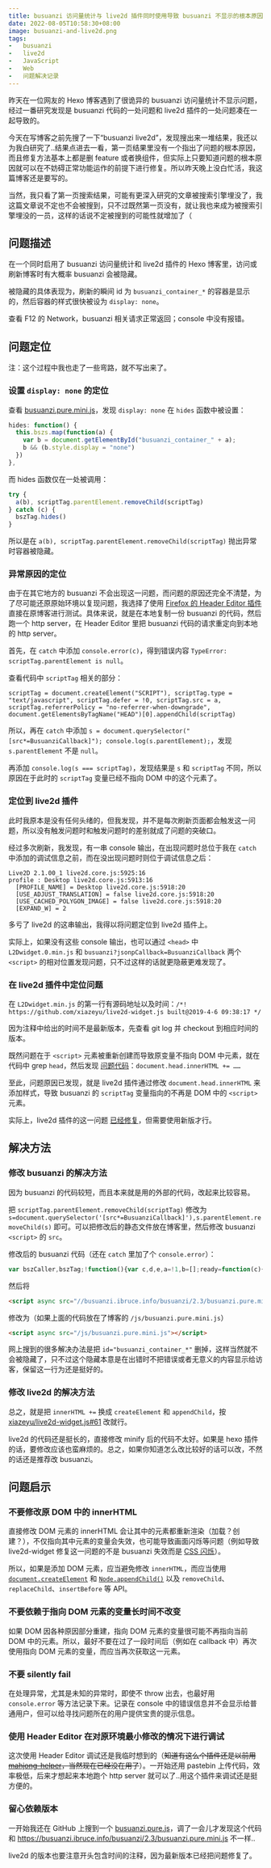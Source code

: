 ```yaml
---
title: busuanzi 访问量统计与 live2d 插件同时使用导致 busuanzi 不显示的根本原因以及解决方法
date: 2022-08-05T10:58:30+08:00
image: busuanzi-and-live2d.png
tags:
-   busuanzi
-   live2d
-   JavaScript
-   Web
-   问题解决记录
---
```


昨天在一位网友的 Hexo 博客遇到了很诡异的 busuanzi 访问量统计不显示问题，经过一番研究发现是 busuanzi 代码的一处问题和 live2d 插件的一处问题凑在一起导致的。

今天在写博客之前先搜了一下“busuanzi live2d”，发现搜出来一堆结果，我还以为我白研究了..结果点进去一看，第一页结果里没有一个指出了问题的根本原因，而且修复方法基本上都是删 feature 或者换组件，但实际上只要知道问题的根本原因就可以在不妨碍正常功能运作的前提下进行修复。所以昨天晚上没白忙活，我这篇博客还是要写的。

<Excerpt />

当然，我只看了第一页搜索结果，可能有更深入研究的文章被搜索引擎埋没了，我这篇文章说不定也不会被搜到，只不过既然第一页没有，就让我也来成为被搜索引擎埋没的一员，这样的话说不定被搜到的可能性就增加了（

## 问题描述

在一个同时启用了 busuanzi 访问量统计和 live2d 插件的 Hexo 博客里，访问或刷新博客时有大概率 busuanzi 会被隐藏。

被隐藏的具体表现为，刷新的瞬间 id 为 `busuanzi_container_*` 的容器是显示的，然后容器的样式很快被设为 `display: none`。

查看 F12 的 Network，busuanzi 相关请求正常返回；console 中没有报错。

## 问题定位

注：这个过程中我也走了一些弯路，就不写出来了。

### 设置 `display: none` 的定位

查看 [busuanzi.pure.mini.js](https://busuanzi.ibruce.info/busuanzi/2.3/busuanzi.pure.mini.js)，发现 `display: none` 在 `hides` 函数中被设置：

```javascript
hides: function() {
  this.bszs.map(function(a) {
    var b = document.getElementById("busuanzi_container_" + a);
    b && (b.style.display = "none")
  })
},
```

而 hides 函数仅在一处被调用：

```javascript
try {
  a(b), scriptTag.parentElement.removeChild(scriptTag)
} catch (c) {
  bszTag.hides()
}
```

所以是在 `a(b), scriptTag.parentElement.removeChild(scriptTag)` 抛出异常时容器被隐藏。

### 异常原因的定位

由于在其它地方的 busuanzi 不会出现这一问题，而问题的原因还完全不清楚，为了尽可能还原原始环境以复现问题，我选择了使用 [Firefox 的 Header Editor 插件](https://addons.mozilla.org/zh-CN/firefox/addon/header-editor/) 直接在原博客进行测试。具体来说，就是在本地复制一份 busuanzi 的代码，然后跑一个 http server，在 Header Editor 里把 busuanzi 代码的请求重定向到本地的 http server。

首先，在 `catch` 中添加 `console.error(c)`，得到错误内容 `TypeError: scriptTag.parentElement is null`。

查看代码中 `scriptTag` 相关的部分：

```
scriptTag = document.createElement("SCRIPT"), scriptTag.type = "text/javascript", scriptTag.defer = !0, scriptTag.src = a, scriptTag.referrerPolicy = "no-referrer-when-downgrade", document.getElementsByTagName("HEAD")[0].appendChild(scriptTag)
```

所以，再在 `catch` 中添加 `s = document.querySelector("[src*=BusuanziCallback]"); console.log(s.parentElement);`，发现 `s.parentElement` 不是 `null`。

再添加 `console.log(s === scriptTag)`，发现结果是 `s` 和 `scriptTag` 不同，所以原因在于此时的 `scriptTag` 变量已经不指向 DOM 中的这个元素了。

### 定位到 live2d 插件

此时我原本是没有任何头绪的，但我发现，并不是每次刷新页面都会触发这一问题，所以没有触发问题时和触发问题时的差别就成了问题的突破口。

经过多次刷新，我发现，有一串 console 输出，在出现问题时总位于我在 `catch` 中添加的调试信息之前，而在没出现问题时则位于调试信息之后：

```
Live2D 2.1.00_1 live2d.core.js:5925:16
profile : Desktop live2d.core.js:5913:16
  [PROFILE_NAME] = Desktop live2d.core.js:5918:20
  [USE_ADJUST_TRANSLATION] = false live2d.core.js:5918:20
  [USE_CACHED_POLYGON_IMAGE] = false live2d.core.js:5918:20
  [EXPAND_W] = 2
```

多亏了 live2d 的这串输出，我得以将问题定位到 live2d 插件上。

实际上，如果没有这些 console 输出，也可以通过 `<head>` 中 `L2Dwidget.0.min.js` 和 `busuanzi?jsonpCallback=BusuanziCallback` 两个 `<script>` 的相对位置发现问题，只不过这样的话就更隐蔽更难发现了。

### 在 live2d 插件中定位问题

在 `L2Dwidget.min.js` 的第一行有源码地址以及时间：`/*! https://github.com/xiazeyu/live2d-widget.js built@2019-4-6 09:38:17 */`

因为注释中给出的时间不是最新版本，先查看 git log 并 checkout 到相应时间的版本。

既然问题在于 `<script>` 元素被重新创建而导致原变量不指向 DOM 中元素，就在代码中 grep `head`，然后发现 [问题代码](https://github.com/xiazeyu/live2d-widget.js/blob/fa8f2d831a1a9e96cd85bd1ef593a3336aeac720/src/dialog/index.js#L4-L38)：`document.head.innerHTML += ……`

至此，问题原因已发现，就是 live2d 插件通过修改 `document.head.innerHTML` 来添加样式，导致 busuanzi 的 `scriptTag` 变量指向的不再是 DOM 中的 `<script>` 元素。

实际上，live2d 插件的这一问题 [已经修复](https://github.com/xiazeyu/live2d-widget.js/pull/61)，但需要使用新版才行。

## 解决方法

### 修改 busuanzi 的解决方法

因为 busuanzi 的代码较短，而且本来就是用的外部的代码，改起来比较容易。

把 `scriptTag.parentElement.removeChild(scriptTag)` 修改为 `s=document.querySelector('[src*=BusuanziCallback]'),s.parentElement.removeChild(s)` 即可。可以把修改后的静态文件放在博客里，然后修改 busuanzi `<script>` 的 `src`。

<Card title="相关代码" fold>

修改后的 busuanzi 代码（还在 `catch` 里加了个 `console.error`）：

```javascript
var bszCaller,bszTag;!function(){var c,d,e,a=!1,b=[];ready=function(c){return a||"interactive"===document.readyState||"complete"===document.readyState?c.call(document):b.push(function(){return c.call(this)}),this},d=function(){for(var a=0,c=b.length;c>a;a++)b[a].apply(document);b=[]},e=function(){a||(a=!0,d.call(window),document.removeEventListener?document.removeEventListener("DOMContentLoaded",e,!1):document.attachEvent&&(document.detachEvent("onreadystatechange",e),window==window.top&&(clearInterval(c),c=null)))},document.addEventListener?document.addEventListener("DOMContentLoaded",e,!1):document.attachEvent&&(document.attachEvent("onreadystatechange",function(){/loaded|complete/.test(document.readyState)&&e()}),window==window.top&&(c=setInterval(function(){try{a||document.documentElement.doScroll("left")}catch(b){return}e()},5)))}(),bszCaller={fetch:function(a,b){var c="BusuanziCallback_"+Math.floor(1099511627776*Math.random());window[c]=this.evalCall(b),a=a.replace("=BusuanziCallback","="+c),scriptTag=document.createElement("SCRIPT"),scriptTag.type="text/javascript",scriptTag.defer=!0,scriptTag.src=a,scriptTag.referrerPolicy="no-referrer-when-downgrade",document.getElementsByTagName("HEAD")[0].appendChild(scriptTag)},evalCall:function(a){return function(b){ready(function(){try{a(b),s=document.querySelector('[src*=BusuanziCallback]'),s.parentElement.removeChild(s)}catch(c){console.error(c),bszTag.hides()}})}}},bszCaller.fetch("//busuanzi.ibruce.info/busuanzi?jsonpCallback=BusuanziCallback",function(a){bszTag.texts(a),bszTag.shows()}),bszTag={bszs:["site_pv","page_pv","site_uv"],texts:function(a){this.bszs.map(function(b){var c=document.getElementById("busuanzi_value_"+b);c&&(c.innerHTML=a[b])})},hides:function(){this.bszs.map(function(a){var b=document.getElementById("busuanzi_container_"+a);b&&(b.style.display="none")})},shows:function(){this.bszs.map(function(a){var b=document.getElementById("busuanzi_container_"+a);b&&(b.style.display="inline")})}};
```

然后将

```html
<script async src="//busuanzi.ibruce.info/busuanzi/2.3/busuanzi.pure.mini.js"></script>
```

修改为（如果上面的代码放在了博客的 `/js/busuanzi.pure.mini.js`）

```html
<script async src="/js/busuanzi.pure.mini.js"></script>
```

</Card>

网上搜到的很多解决办法是把 `id="busuanzi_container_*"` 删掉，这样当然就不会被隐藏了，只不过这个隐藏本意是在出错时不把错误或者无意义的内容显示给访客，保留这一行为还是挺好的。

### 修改 live2d 的解决方法

总之，就是把 `innerHTML +=` 换成 `createElement` 和 `appendChild`，按 [xiazeyu/live2d-widget.js#61](https://github.com/xiazeyu/live2d-widget.js/pull/61/files#diff-61426849230d9976d234f7c4ca195c623d9bb05a91d76b7ae51501e394f81860L10-R43) 改就行。

live2d 的代码还是挺长的，直接修改 minify 后的代码不太好。如果是 hexo 插件的话，要修改应该也蛮麻烦的。总之，如果你知道怎么改比较好的话可以改，不然的话还是推荐改 busuanzi。

## 问题启示

### 不要修改原 DOM 中的 innerHTML

直接修改 DOM 元素的 innerHTML 会让其中的元素都重新渲染（加载？创建？），不仅指向其中元素的变量会失效，也可能导致画面闪烁等问题（例如导致 live2d-widget 修复这一问题的不是 busuanzi 失效而是 [CSS 闪烁](https://github.com/EYHN/hexo-helper-live2d/issues/149)）。

所以，如果是添加 DOM 元素，应当避免修改 `innerHTML`，而应当使用 [`document.createElement`](https://developer.mozilla.org/en-US/docs/Web/API/Document/createElement) 和 [`Node.appendChild()`](https://developer.mozilla.org/en-US/docs/Web/API/Node/appendChild) 以及 `removeChild`、`replaceChild`、`insertBefore` 等 API。

### 不要依赖于指向 DOM 元素的变量长时间不改变

如果 DOM 因各种原因部分重建，指向 DOM 元素的变量很可能不再指向当前 DOM 中的元素。所以，最好不要在过了一段时间后（例如在 callback 中）再次使用指向 DOM 元素的变量，而应当再次获取这一元素。

### 不要 silently fail

在处理异常，尤其是未知的异常时，即使不 throw 出去，也最好用 `console.error` 等方法记录下来。记录在 console 中的错误信息并不会显示给普通用户，但可以给寻找问题所在的用户提供宝贵的提示信息。

### 使用 Header Editor 在对原环境最小修改的情况下进行调试

这次使用 Header Editor 调试还是我临时想到的（~~知道有这么个插件还是以前用 [mahjong-helper](https://github.com/EndlessCheng/mahjong-helper)，当然现在已经没在用了~~）。一开始还用 pastebin 上传代码，效率极低，后来才想起来本地跑个 http server 就可以了..用这个插件来调试还是挺方便的。

### 留心依赖版本

一开始我还在 GitHub 上搜到一个 [busuanzi.pure.js](https://github.com/JoeyBling/busuanzi.pure.js)，调了一会儿才发现这个代码和 https://busuanzi.ibruce.info/busuanzi/2.3/busuanzi.pure.mini.js 不一样..

live2d 的版本也要注意开头包含时间的注释，因为最新版本已经把问题修复了。

